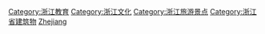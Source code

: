 {{Catnav|頁面分類|各種主題的頁面分類|按國家分類|各國文化|中国文化|中国各省博物馆}}
{{catmore|浙江省博物馆列表}}

[[Category:浙江教育|Category:浙江教育]]
[[Category:浙江文化|Category:浙江文化]]
[[Category:浙江旅游景点|Category:浙江旅游景点]]
[[Category:浙江省建筑物|Category:浙江省建筑物]]
[[Category:中国各省博物馆|Zhejiang]]